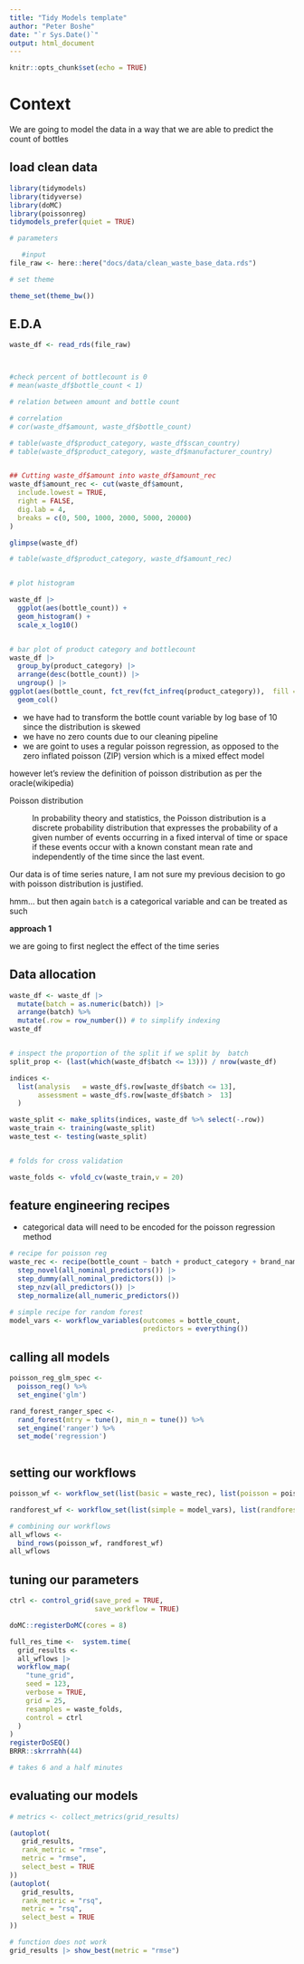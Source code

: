 ```yaml
---
title: "Tidy Models template"
author: "Peter Boshe"
date: "`r Sys.Date()`"
output: html_document
---
```


```r
knitr::opts_chunk$set(echo = TRUE)
```

# Context

We are going to model the data in a way that we are able to predict the count of bottles

## load clean data

```r
library(tidymodels)
library(tidyverse)
library(doMC)
library(poissonreg)
tidymodels_prefer(quiet = TRUE)

# parameters

   #input
file_raw <- here::here("docs/data/clean_waste_base_data.rds")

# set theme

theme_set(theme_bw())

```

## E.D.A

```r
waste_df <- read_rds(file_raw)



#check percent of bottlecount is 0
# mean(waste_df$bottle_count < 1)

# relation between amount and bottle count

# correlation
# cor(waste_df$amount, waste_df$bottle_count)

# table(waste_df$product_category, waste_df$scan_country)
# table(waste_df$product_category, waste_df$manufacturer_country)


## Cutting waste_df$amount into waste_df$amount_rec
waste_df$amount_rec <- cut(waste_df$amount,
  include.lowest = TRUE,
  right = FALSE,
  dig.lab = 4,
  breaks = c(0, 500, 1000, 2000, 5000, 20000)
)

glimpse(waste_df)

# table(waste_df$product_category, waste_df$amount_rec)


# plot histogram

waste_df |> 
  ggplot(aes(bottle_count)) + 
  geom_histogram() +
  scale_x_log10()


# bar plot of product category and bottlecount
waste_df |>
  group_by(product_category) |> 
  arrange(desc(bottle_count)) |> 
  ungroup() |> 
ggplot(aes(bottle_count, fct_rev(fct_infreq(product_category)),  fill = amount_rec)) +
  geom_col()

```

-   we have had to transform the bottle count variable by log base of 10 since the distribution is skewed
-   we have no zero counts due to our cleaning pipeline
-   we are goint to uses a regular poisson regression, as opposed to the zero inflated poisson (ZIP) version which is a mixed effect model

however let's review the definition of poisson distribution as per the oracle(wikipedia)

Poisson distribution

:   In probability theory and statistics, the Poisson distribution is a discrete probability distribution that expresses the probability of a given number of events occurring in a fixed interval of time or space if these events occur with a known constant mean rate and independently of the time since the last event.

Our data is of time series nature, I am not sure my previous decision to go with poisson distribution is justified.

hmm... but then again `batch` is a categorical variable and can be treated as such

**approach 1**

we are going to first neglect the effect of the time series

## Data allocation

```r
waste_df <- waste_df |>  
  mutate(batch = as.numeric(batch)) |> 
  arrange(batch) %>% 
  mutate(.row = row_number()) # to simplify indexing
waste_df


# inspect the proportion of the split if we split by  batch
split_prop <- (last(which(waste_df$batch <= 13))) / nrow(waste_df)

indices <-
  list(analysis   = waste_df$.row[waste_df$batch <= 13], 
       assessment = waste_df$.row[waste_df$batch >  13]
  )

waste_split <- make_splits(indices, waste_df %>% select(-.row))
waste_train <- training(waste_split)
waste_test <- testing(waste_split)


# folds for cross validation

waste_folds <- vfold_cv(waste_train,v = 20)

```

## feature engineering recipes

-   categorical data will need to be encoded for the poisson regression method

```r

# recipe for poisson reg
waste_rec <- recipe(bottle_count ~ batch + product_category + brand_name + manufacturer_country + scan_country + amount + units + amount_rec, data = waste_train) |> 
  step_novel(all_nominal_predictors()) |> 
  step_dummy(all_nominal_predictors()) |> 
  step_nzv(all_predictors()) |> 
  step_normalize(all_numeric_predictors())

# simple recipe for random forest
model_vars <- workflow_variables(outcomes = bottle_count,
                                 predictors = everything())  

```

## calling all models

```r

poisson_reg_glm_spec <-
  poisson_reg() %>%
  set_engine('glm')

rand_forest_ranger_spec <-
  rand_forest(mtry = tune(), min_n = tune()) %>%
  set_engine('ranger') %>%
  set_mode('regression')



```

## setting our workflows

```r
poisson_wf <- workflow_set(list(basic = waste_rec), list(poisson = poisson_reg_glm_spec))

randforest_wf <- workflow_set(list(simple = model_vars), list(randforest = rand_forest_ranger_spec))

# combining our workflows
all_wflows <- 
  bind_rows(poisson_wf, randforest_wf)
all_wflows
```

## tuning our parameters

```r

ctrl <- control_grid(save_pred = TRUE,
                     save_workflow = TRUE)

doMC::registerDoMC(cores = 8)

full_res_time <-  system.time(
  grid_results <- 
  all_wflows |> 
  workflow_map(
    "tune_grid",
    seed = 123,
    verbose = TRUE,
    grid = 25,
    resamples = waste_folds,
    control = ctrl
  )
)
registerDoSEQ()
BRRR::skrrrahh(44)

# takes 6 and a half minutes

```

## evaluating our models

```r

# metrics <- collect_metrics(grid_results)

(autoplot(
   grid_results,
   rank_metric = "rmse",  
   metric = "rmse",       
   select_best = TRUE    
))
(autoplot(
   grid_results,
   rank_metric = "rsq",  
   metric = "rsq",       
   select_best = TRUE    
))
```

```r


# function does not work
grid_results |> show_best(metric = "rmse")

```
